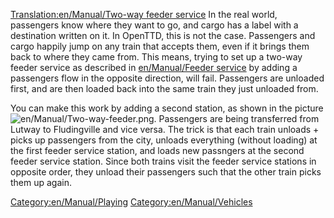 [[Translation:en/Manual/Two-way feeder service]]
In the real world, passengers know where they want to go, and cargo has a label with a destination written on it.
In OpenTTD, this is not the case. Passengers and cargo happily jump on any train that accepts them, even if it brings them back to where they came from.
This means, trying to set up a two-way feeder service as described in [[en/Manual/Feeder service]] by adding a passengers flow in the opposite direction, will fail. Passengers are unloaded first, and are then loaded back into the same train they just unloaded from.

You can make this work by adding a second station, as shown in the picture [[File:en/Manual/Two-way-feeder.png|thumb]]. Passengers are being transferred from Lutway to Fludingville and vice versa.
The trick is that each train unloads + picks up passengers from the city, unloads everything (without loading) at the first feeder service station, and loads new passngers at the second feeder service station. Since both trains visit the feeder service stations in opposite order, they unload their passengers such that the other train picks them up again.

[[Category:en/Manual/Playing]]
[[Category:en/Manual/Vehicles]]